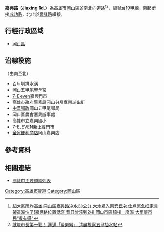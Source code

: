 {{Infobox TwRoad2
|bgcolorh=DARKGREEN
|colorh=white
|code=
|name= 嘉興路
|enname= Jiaxing Rd.
|level= [[File:TW_PHW19a.svg|23px]][[台19甲線|台19甲線]]
|length=
|sec=
|lastext=
|line=
|start= [[成功路_(岡山區)|成功路]]
|end= [[嘉峰路|嘉峰路]]
|junc= 
|img=
|cap=
|size=
|left= [[嘉峰路|嘉峰路]]
|right= [[成功路_(岡山區)|成功路]]
|leftlink= 嘉峰路
|leftdirection= N
|rightlink= 成功路
|rightdirection= S
|SN=
|SNtype=
|SNNum=
|SN2=
|SN2type=
|SN2Num=
|SN3=
|SN3type=
|SN3Num=
}}
'''嘉興路（Jiaxing Rd.）'''為[[高雄市|高雄市]][[岡山區|岡山區]]的南北向道路<ref>[https://www.ttv.com.tw/news/view/10905220026700N/568 超大豪雨炸高雄 岡山區嘉興路淹水30公分 大水灌入兩旁民宅 住戶緊急把家具架高淹怕了!嘉興路位置低窪 昔日曾淹到2樓 岡山市區騎樓一度淹 大雨讓市民"很有感"]</ref><ref>[https://www.ftvnews.com.tw/news/detail/2020826U06M1 就職市長第一戰！ 邁邁「緊緊緊」 清晨視察五甲抽水站]</ref>，編號[[台19甲線|台19甲線]]，南起銜接[[成功路_(岡山區)|成功路]]，北止於[[嘉峰路|嘉峰路]]續接。
== 行經行政區域 ==
* [[岡山區|岡山區]]
== 沿線設施 ==
（由南至北）
* 百甲圳排水溝
* 岡山五甲尾聖母宮
* [[7-Eleven|7-Eleven]]嘉興門市
* 高雄市政府警察局岡山分局嘉興派出所
* [[中華郵政|中華郵政]]岡山五甲尾郵局
* 岡山區農會嘉興辦事處
* 高雄市立嘉興國小
* 7-ELEVEN新上緯門市
* [[全家便利商店|全家便利商店]]岡山嘉興店
== 參考資料 ==
{{Reflist}}

== 相關連結 ==
* [[高雄市主要道路列表|高雄市主要道路列表]]

{{高雄市重要道路}}

[[Category:高雄市街道|Category:高雄市街道]]
[[Category:岡山區|Category:岡山區]]